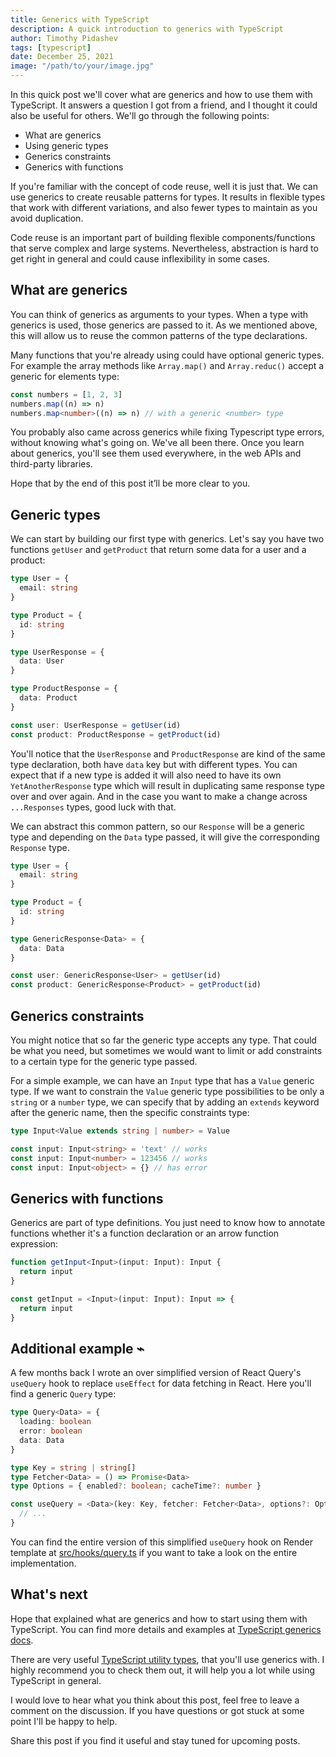 ```yaml
---
title: Generics with TypeScript
description: A quick introduction to generics with TypeScript
author: Timothy Pidashev
tags: [typescript]
date: December 25, 2021
image: "/path/to/your/image.jpg"
---
```


In this quick post we'll cover what are generics and how to use them with TypeScript. It answers a question I got from a friend, and I thought it could also be useful for others. We'll go through the following points:

- What are generics
- Using generic types
- Generics constraints
- Generics with functions

If you're familiar with the concept of code reuse, well it is just that. We can use generics to create reusable patterns for types. It results in flexible types that work with different variations, and also fewer types to maintain as you avoid duplication.

Code reuse is an important part of building flexible components/functions that serve complex and large systems. Nevertheless, abstraction is hard to get right in general and could cause inflexibility in some cases.

## What are generics

You can think of generics as arguments to your types. When a type with generics is used, those generics are passed to it. As we mentioned above, this will allow us to reuse the common patterns of the type declarations.

Many functions that you're already using could have optional generic types. For example the array methods like `Array.map()` and `Array.reduc()` accept a generic for elements type:

```ts
const numbers = [1, 2, 3]
numbers.map((n) => n)
numbers.map<number>((n) => n) // with a generic <number> type
```

You probably also came across generics while fixing Typescript type errors, without knowing what's going on. We've all been there. Once you learn about generics, you'll see them used everywhere, in the web APIs and third-party libraries.

Hope that by the end of this post it’ll be more clear to you.

## Generic types

We can start by building our first type with generics. Let's say you have two functions `getUser` and `getProduct` that return some data for a user and a product:

```ts
type User = {
  email: string
}

type Product = {
  id: string
}

type UserResponse = {
  data: User
}

type ProductResponse = {
  data: Product
}

const user: UserResponse = getUser(id)
const product: ProductResponse = getProduct(id)
```

You'll notice that the `UserResponse` and `ProductResponse` are kind of the same type declaration, both have `data` key but with different types. You can expect that if a new type is added it will also need to have its own `YetAnotherResponse` type which will result in duplicating same response type over and over again. And in the case you want to make a change across `...Responses` types, good luck with that.

We can abstract this common pattern, so our `Response` will be a generic type and depending on the `Data` type passed, it will give the corresponding `Response` type.

```ts
type User = {
  email: string
}

type Product = {
  id: string
}

type GenericResponse<Data> = {
  data: Data
}

const user: GenericResponse<User> = getUser(id)
const product: GenericResponse<Product> = getProduct(id)
```

## Generics constraints

You might notice that so far the generic type accepts any type. That could be what you need, but sometimes we would want to limit or add constraints to a certain type for the generic type passed.

For a simple example, we can have an `Input` type that has a `Value` generic type. If we want to constrain the `Value` generic type possibilities to be only a `string` or a `number` type, we can specify that by adding an `extends` keyword after the generic name, then the specific constraints type:

```ts
type Input<Value extends string | number> = Value

const input: Input<string> = 'text' // works
const input: Input<number> = 123456 // works
const input: Input<object> = {} // has error
```

## Generics with functions

Generics are part of type definitions. You just need to know how to annotate functions whether it's a function declaration or an arrow function expression:

```ts
function getInput<Input>(input: Input): Input {
  return input
}

const getInput = <Input>(input: Input): Input => {
  return input
}
```

## Additional example ⌁

A few months back I wrote an over simplified version of React Query's `useQuery` hook to replace `useEffect` for data fetching in React. Here you'll find a generic `Query` type:

```ts
type Query<Data> = {
  loading: boolean
  error: boolean
  data: Data
}

type Key = string | string[]
type Fetcher<Data> = () => Promise<Data>
type Options = { enabled?: boolean; cacheTime?: number }

const useQuery = <Data>(key: Key, fetcher: Fetcher<Data>, options?: Options): Query<Data> => {
  // ...
}
```

You can find the entire version of this simplified `useQuery` hook on Render template at [src/hooks/query.ts](https://github.com/oedotme/render/blob/main/src/hooks/query.ts) if you want to take a look on the entire implementation.

## What's next

Hope that explained what are generics and how to start using them with TypeScript. You can find more details and examples at [TypeScript generics docs](https://www.typescriptlang.org/docs/handbook/2/generics.html).

There are very useful [TypeScript utility types](https://www.typescriptlang.org/docs/handbook/utility-types.html), that you'll use generics with. I highly recommend you to check them out, it will help you a lot while using TypeScript in general.

I would love to hear what you think about this post, feel free to leave a comment on the discussion. If you have questions or got stuck at some point I'll be happy to help.

Share this post if you find it useful and stay tuned for upcoming posts.
